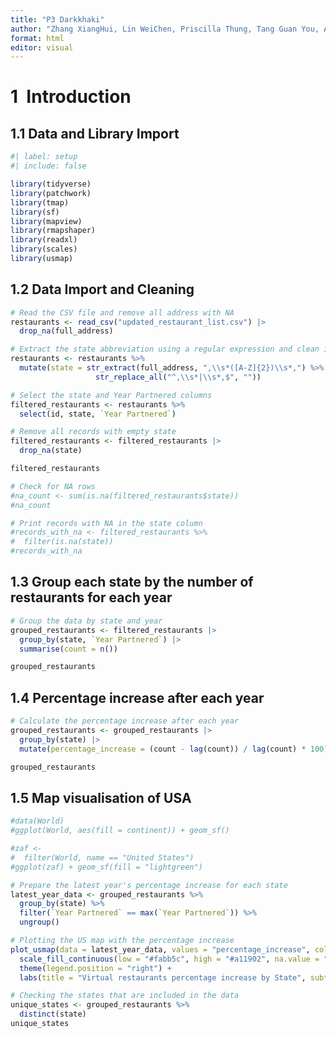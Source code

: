 ```yaml
---
title: "P3 Darkkhaki"
author: "Zhang XiangHui, Lin WeiChen, Priscilla Thung, Tang Guan You, Arshad Bin Mazlan, Wong Jing Yong Shawn"
format: html
editor: visual
---
```


# **1  Introduction**

## 1.1 Data and Library Import

```r
#| label: setup
#| include: false

library(tidyverse)
library(patchwork)
library(tmap)
library(sf)
library(mapview)
library(rmapshaper)
library(readxl)
library(scales)
library(usmap)
```

## 1.2 Data Import and Cleaning
```r
# Read the CSV file and remove all address with NA
restaurants <- read_csv("updated_restaurant_list.csv") |>
  drop_na(full_address)

# Extract the state abbreviation using a regular expression and clean it up
restaurants <- restaurants %>%
  mutate(state = str_extract(full_address, ",\\s*([A-Z]{2})\\s*,") %>% 
                   str_replace_all("^,\\s*|\\s*,$", ""))

# Select the state and Year Partnered columns
filtered_restaurants <- restaurants %>%
  select(id, state, `Year Partnered`)

# Remove all records with empty state
filtered_restaurants <- filtered_restaurants |>
  drop_na(state)

filtered_restaurants

# Check for NA rows
#na_count <- sum(is.na(filtered_restaurants$state))
#na_count

# Print records with NA in the state column
#records_with_na <- filtered_restaurants %>%
#  filter(is.na(state))
#records_with_na
```

## 1.3 Group each state by the number of restaurants for each year
```r
# Group the data by state and year
grouped_restaurants <- filtered_restaurants |>
  group_by(state, `Year Partnered`) |>
  summarise(count = n())

grouped_restaurants


```

## 1.4 Percentage increase after each year
```r
# Calculate the percentage increase after each year
grouped_restaurants <- grouped_restaurants |>
  group_by(state) |>
  mutate(percentage_increase = (count - lag(count)) / lag(count) * 100)

grouped_restaurants

```

## 1.5 Map visualisation of USA
```r
#data(World)
#ggplot(World, aes(fill = continent)) + geom_sf()

#zaf <-
#  filter(World, name == "United States")
#ggplot(zaf) + geom_sf(fill = "lightgreen")

# Prepare the latest year's percentage increase for each state
latest_year_data <- grouped_restaurants %>%
  group_by(state) %>%
  filter(`Year Partnered` == max(`Year Partnered`)) %>%
  ungroup()

# Plotting the US map with the percentage increase
plot_usmap(data = latest_year_data, values = "percentage_increase", color = "white", labels = TRUE) +
  scale_fill_continuous(low = "#fabb5c", high = "#a11902", na.value = "#f7cf92", name = "Percentage Increase", label = scales::comma) +
  theme(legend.position = "right") +
  labs(title = "Virtual restaurants percentage increase by State", subtitle = "2024 Percentage Increase")

# Checking the states that are included in the data
unique_states <- grouped_restaurants %>%
  distinct(state)
unique_states
```


